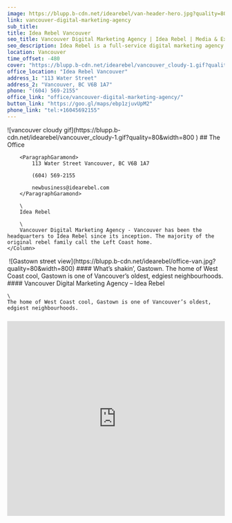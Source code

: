```yaml
---
image: https://blupp.b-cdn.net/idearebel/van-header-hero.jpg?quality=80&width=800
link: vancouver-digital-marketing-agency
sub_title:
title: Idea Rebel Vancouver
seo_title: Vancouver Digital Marketing Agency | Idea Rebel | Media & Experiences
seo_description: Idea Rebel is a full-service digital marketing agency in Vancouver offering media buying & strategy, digital experiences, marketing campaigns
location: Vancouver
time_offset: -480
cover: "https://blupp.b-cdn.net/idearebel/vancouver_cloudy-1.gif?quality=80&width=800"
office_location: "Idea Rebel Vancouver"
address_1: "113 Water Street"
address_2: "Vancouver, BC V6B 1A7"
phone: "(604) 569-2155"
office_link: "office/vancouver-digital-marketing-agency/"
button_link: "https://goo.gl/maps/ebp1zjuvUpM2"
phone_link: "tel:+16045692155"
---
```


<Column2>
    <Column>
        ![vancouver cloudy gif](https://blupp.b-cdn.net/idearebel/vancouver_cloudy-1.gif?quality=80&width=800 )
    </Column>
    <Column>
        ## The Office

        <ParagraphGaramond>
            113 Water Street Vancouver, BC V6B 1A7

            (604) 569-2155

            newbusiness@idearebel.com
        </ParagraphGaramond>

        \
        Idea Rebel

        \
        Vancouver Digital Marketing Agency - Vancouver has been the headquarters to Idea Rebel since its inception. The majority of the original rebel family call the Left Coast home.
    </Column>
</Column2>
<Column>
    <Image>
        ![Gastown street view](https://blupp.b-cdn.net/idearebel/office-van.jpg?quality=80&width=800)
    </Image>
</Column>
<Column>
    #### What’s shakin’, Gastown.
    The home of West Coast cool, Gastown is one of Vancouver’s oldest, edgiest neighbourhoods.
</Column>
<Column>
    #### Vancouver Digital Marketing Agency – Idea Rebel

    \
    The home of West Coast cool, Gastown is one of Vancouver’s oldest, edgiest neighbourhoods.
</Column>

<Column>
    <div class="py-2">
		<H3
			text={ "Vancouver Digital Marketing Agency - Idea Rebel" }
		/>
	</div>
	<div class="bg-zinc-200">
		<iframe
			width="100%"
			height="450"
			style="border:0"
			referrerpolicy="no-referrer-when-downgrade"
			src="https://www.google.com/maps/embed/v1/place?key=AIzaSyCLmIyBNQokwz3LwKJS0LImC0eWDzGR5CU&q=idea+rebel,vancouver"
		/>
	</div>
</Column>

<Column center={ true }>
    **Rebels Recommend**
</Column>
<Column3>
    <Column center={ true }>
        ![Tacofino food](https://blupp.b-cdn.net/idearebel/van-recommended-eat.jpg?quality=80&width=800)

        **EAT**

        <ParagraphGaramond>
            [Tacofino](http://www.tacofino.com/)

            15 West Cordova St.
        </ParagraphGaramond>
    </Column>
    <Column center={ true }>
        ![Smart Mouth Café drink](https://blupp.b-cdn.net/idearebel/van-recommended-drink.jpg?quality=80&width=800)

        **Drink**

        <ParagraphGaramond>
            [Smart Mouth Café](https://www.facebook.com/SmartMouthCafe)

            117-131 Water St.
        </ParagraphGaramond>
    </Column>
    <Column center={ true }>
        ![Guilt & Co](https://blupp.b-cdn.net/idearebel/guiltco-gastown-idea-rebel-1.png?quality=80&width=800)

        **PLAY**

        <ParagraphGaramond>
            [Guilt & Co](https://www.guiltandcompany.com/)

            1 Alexander St
        </ParagraphGaramond>
    </Column>
</Column3>
